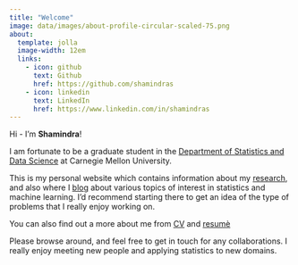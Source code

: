 ```yaml
---
title: "Welcome"
image: data/images/about-profile-circular-scaled-75.png
about:
  template: jolla
  image-width: 12em
  links:
    - icon: github
      text: Github
      href: https://github.com/shamindras
    - icon: linkedin
      text: LinkedIn
      href: https://www.linkedin.com/in/shamindras
---
```


Hi - I’m **Shamindra**! 

I am fortunate to be a graduate student in the
[Department of Statistics and Data
Science](http://www.stat.cmu.edu/){target="_blank"} at Carnegie Mellon
University.

This is my personal website which contains information about my
[research](https://www.shamindras.com/research.html){target="\_blank"}, and also
where I [blog](https://www.shamindras.com/posts.html){target="\_blank"} about
various topics of interest in statistics and machine learning. I'd recommend
starting there to get an idea of the type of problems that I really enjoy
working on.

You can also find out a more about me from
[CV](https://www.shamindras.com/data/pdfs/CV.pdf){target="_blank"} and
[resumè](https://www.shamindras.com/data/pdfs/resume.pdf){target="_blank"}

Please browse around, and feel free to get in touch for any collaborations. I 
really enjoy meeting new people and applying statistics to new domains.
